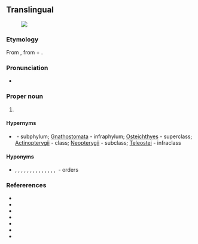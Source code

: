 ==Translingual==
[[File:Menidia beryllina.jpeg|thumb|{{taxlink|Menidia beryllina|species|noshow=1}}]]

===Etymology===
From {{etyl|NL.|mul}}, from {{etyl|grc|mul}} {{m|grc|ἄκανθα||spine}} + {{m|grc|πτερύγιον||wing, fin}}.

===Pronunciation===
* {{a|US}} {{IPA|/æˌkænˌθɑp.təˈɹɪd͡ʒ.i.aɪ/|/æˌkənˌθɑp.təˈɹɪd͡ʒ.i.aɪ/|lang=mul}}

===Proper noun===
{{taxoninfl}}

# {{taxon|superorder|subclass|Teleostei|[[fish]]es having some of the [[ray]]s of the [[dorsal]], [[ventral]], and [[anal]] [[fin]]s [[unarticulated]] and [[spinelike]], as the [[perch]]}}

====Hypernyms====
* {{sense|superorder}} {{l|mul|Vertebrata}}&nbsp;- subphylum; [[Gnathostomata]]&nbsp;- infraphylum; [[Osteichthyes]]&nbsp;- superclass; [[Actinopterygii]]&nbsp;- class; [[Neopterygii]]&nbsp;- subclass; [[Teleostei]]&nbsp;- infraclass

====Hyponyms====
* {{sense|superorder}} {{l|mul|Atheriniformes}}, {{l|mul|Beloniformes}}, {{l|mul|Beryciformes}}, {{l|mul|Cetomimiformes}}, {{l|mul|Cyprinodontiformes}}, {{l|mul|Gasterosteiformes}}, {{l|mul|Mugiliformes}}, {{l|mul|Perciformes}}, {{l|mul|Pleuronectiformes}}, {{l|mul|Scorpaeniformes}}, {{l|mul|Stephanoberyciformes}}, {{l|mul|Synbranchiformes}}, {{l|mul|Syngnathiformes}}, {{l|mul|Tetraodontiformes}}, {{l|mul|Zeiformes}}&nbsp;- orders

===Refererences===
* {{pedia}}
* {{specieslite}}
* {{comcatlite}}
* {{R:ITIS|166082}}
* {{R:TOL|Acanthopterygii}}
* {{R:EOL|8228}}
* {{R:NCBI|32455}}